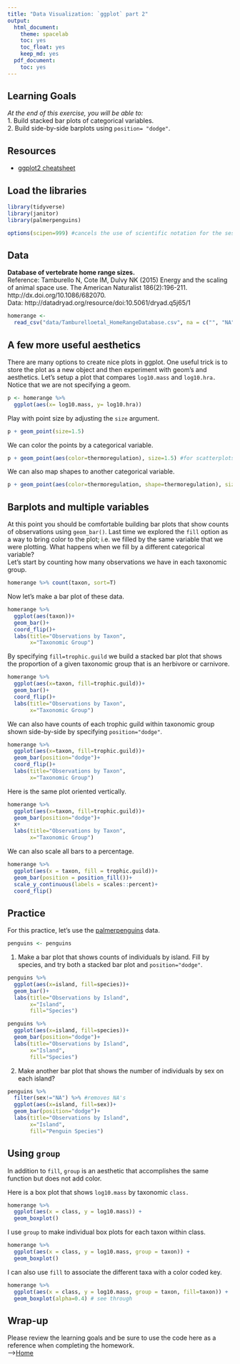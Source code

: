 ```yaml
---
title: "Data Visualization: `ggplot` part 2"
output:
  html_document: 
    theme: spacelab
    toc: yes
    toc_float: yes
    keep_md: yes
  pdf_document:
    toc: yes
---
```


## Learning Goals
*At the end of this exercise, you will be able to:*    
1. Build stacked bar plots of categorical variables.  
2. Build side-by-side barplots using `position= "dodge"`.  

## Resources
- [ggplot2 cheatsheet](https://www.rstudio.com/wp-content/uploads/2015/03/ggplot2-cheatsheet.pdf)

## Load the libraries
```r
library(tidyverse)
library(janitor)
library(palmerpenguins)
```

```r
options(scipen=999) #cancels the use of scientific notation for the session
```

## Data
**Database of vertebrate home range sizes.**  
Reference: Tamburello N, Cote IM, Dulvy NK (2015) Energy and the scaling of animal space use. The American Naturalist 186(2):196-211. http://dx.doi.org/10.1086/682070.  
Data: http://datadryad.org/resource/doi:10.5061/dryad.q5j65/1  
```r
homerange <- 
  read_csv("data/Tamburelloetal_HomeRangeDatabase.csv", na = c("", "NA", "\\"))
```

## A few more useful aesthetics
There are many options to create nice plots in ggplot. One useful trick is to store the plot as a new object and then experiment with geom's and aesthetics. Let's setup a plot that compares `log10.mass` and `log10.hra.` Notice that we are not specifying a geom.
```r
p <- homerange %>% 
  ggplot(aes(x= log10.mass, y= log10.hra))
```

Play with point size by adjusting the `size` argument.
```r
p + geom_point(size=1.5)
```

We can color the points by a categorical variable.
```r
p + geom_point(aes(color=thermoregulation), size=1.5) #for scatterplots, color is the same as fill in barplots
```

We can also map shapes to another categorical variable.
```r
p + geom_point(aes(color=thermoregulation, shape=thermoregulation), size=1.5)
```

## Barplots and multiple variables
At this point you should be comfortable building bar plots that show counts of observations using `geom_bar()`. Last time we explored the `fill` option as a way to bring color to the plot; i.e. we filled by the same variable that we were plotting. What happens when we fill by a different categorical variable?  
Let's start by counting how many observations we have in each taxonomic group.
```r
homerange %>% count(taxon, sort=T)
```

Now let's make a bar plot of these data.
```r
homerange %>% 
  ggplot(aes(taxon))+
  geom_bar()+
  coord_flip()+
  labs(title="Observations by Taxon",
       x="Taxonomic Group")
```

By specifying `fill=trophic.guild` we build a stacked bar plot that shows the proportion of a given taxonomic group that is an herbivore or carnivore.
```r
homerange %>% 
  ggplot(aes(x=taxon, fill=trophic.guild))+
  geom_bar()+
  coord_flip()+
  labs(title="Observations by Taxon",
       x="Taxonomic Group")
```

We can also have counts of each trophic guild within taxonomic group shown side-by-side by specifying `position="dodge"`.
```r
homerange %>% 
  ggplot(aes(x=taxon, fill=trophic.guild))+
  geom_bar(position="dodge")+
  coord_flip()+
  labs(title="Observations by Taxon",
       x="Taxonomic Group")
```

Here is the same plot oriented vertically.
```r
homerange %>% 
  ggplot(aes(x=taxon, fill=trophic.guild))+
  geom_bar(position="dodge")+
  x+
  labs(title="Observations by Taxon",
       x="Taxonomic Group")
```

We can also scale all bars to a percentage.
```r
homerange %>% 
  ggplot(aes(x = taxon, fill = trophic.guild))+
  geom_bar(position = position_fill())+ 
  scale_y_continuous(labels = scales::percent)+
  coord_flip()
```

## Practice
For this practice, let's use the [palmerpenguins](https://allisonhorst.github.io/palmerpenguins/articles/intro.html) data.  

```r
penguins <- penguins
```


1. Make a bar plot that shows counts of individuals by island. Fill by species, and try both a stacked bar plot and `position="dodge"`.
```r
penguins %>% 
  ggplot(aes(x=island, fill=species))+
  geom_bar()+
  labs(title="Observations by Island",
       x="Island",
       fill="Species")
```

```r
penguins %>% 
  ggplot(aes(x=island, fill=species))+
  geom_bar(position="dodge")+
  labs(title="Observations by Island",
       x="Island",
       fill="Species")
```

2. Make another bar plot that shows the number of individuals by sex on each island?
```r
penguins %>% 
  filter(sex!="NA") %>% #removes NA's
  ggplot(aes(x=island, fill=sex))+
  geom_bar(position="dodge")+
  labs(title="Observations by Island",
       x="Island",
       fill="Penguin Species")
```

## Using `group`
In addition to `fill`, `group` is an aesthetic that accomplishes the same function but does not add color.

Here is a box plot that shows `log10.mass` by taxonomic `class.`
```r
homerange %>% 
  ggplot(aes(x = class, y = log10.mass)) +
  geom_boxplot()
```

I use `group` to make individual box plots for each taxon within class.
```r
homerange %>% 
  ggplot(aes(x = class, y = log10.mass, group = taxon)) +
  geom_boxplot()
```



I can also use `fill` to associate the different taxa with a color coded key.
```r
homerange %>% 
  ggplot(aes(x = class, y = log10.mass, group = taxon, fill=taxon)) +
  geom_boxplot(alpha=0.4) # see through
```

## Wrap-up  
Please review the learning goals and be sure to use the code here as a reference when completing the homework.    
-->[Home](https://jmledford3115.github.io/datascibiol/)